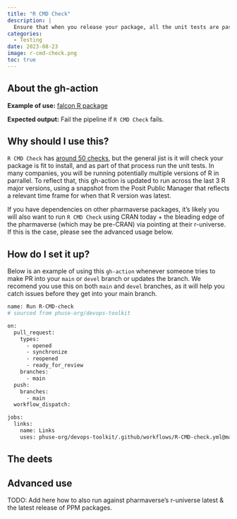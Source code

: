 ```yaml
---
title: "R CMD Check"
description: |
  Ensure that when you release your package, all the unit tests are passing and it works in a clean environment. 
categories:
  - Testing
date: 2023-08-23
image: r-cmd-check.png
toc: true
---
```


:::{.callout-note style="margin-top: 0rem;" collapse="false"}
## About the gh-action

**Example of use:** [falcon R package](https://github.com/pharmaverse/falcon/blob/use-phuse-cicd/.github/workflows/phuse-basics.yml)

**Expected output:** Fail the pipeline if `R CMD Check` fails.
:::

## Why should I use this?

`R CMD Check` has [around 50 checks](https://r-pkgs.org/R-CMD-check.html), but the general jist is it will check your package is fit to install, and as part of that process run the unit tests. In many companies, you will 
be running potentially multiple versions of R in parrallel. To reflect 
that, this gh-action is updated to run across the last 3 R major versions, 
using a snapshot from the Posit Public Manager that reflects a relevant time frame for when that R version was latest.

If you have dependencies on other pharmaverse packages, it's likely you will also want to run `R CMD Check` using CRAN today + the bleading edge of the pharmaverse (which may be pre-CRAN) via pointing at their r-universe. If this is the case, please see the advanced usage below.

## How do I set it up?

Below is an example of using this `gh-action` whenever someone tries to make PR into your `main` or `devel` branch or updates the branch. We recomend you use this on both `main` and `devel` branches, as it will help you catch issues before they get into your main branch.


```bash
name: Run R-CMD-check
# sourced from phuse-org/devops-toolkit

on:
  pull_request:
    types:
      - opened
      - synchronize
      - reopened
      - ready_for_review
    branches:
      - main
  push:
    branches:
      - main
  workflow_dispatch:

jobs:
  links:
    name: Links
    uses: phuse-org/devops-toolkit/.github/workflows/R-CMD-check.yml@main
```

## The deets



## Advanced use

TODO: Add here how to also run against pharmaverse's r-universe latest & the latest release of PPM packages.